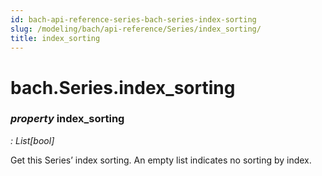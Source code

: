 ```yaml
---
id: bach-api-reference-series-bach-series-index-sorting
slug: /modeling/bach/api-reference/Series/index_sorting/
title: index_sorting
---
```


# bach.Series.index_sorting

<div className="property">

### <span className="type-annotation"><em>property </em></span> <span className="name">index_sorting</span>

<span className="type-annotation"><em>

: List[bool]

</em></span> 


<div className="content">

Get this Series’ index sorting. An empty list indicates no sorting by index.


</div>


</div>
